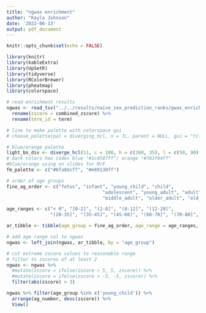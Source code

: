 ```yaml
---
title: "ngwas enrichment"
author: "Kayla Johnson"
date: '2022-06-13'
output: pdf_document
---
```


```r
knitr::opts_chunk$set(echo = FALSE)

library(knitr)
library(kableExtra)
library(UpSetR)
library(tidyverse)
library(RColorBrewer)
library(pheatmap)
library(colorspace)
```

```r
# read enrichment results
ngwas <- read_tsv("../../results/naive_sex_prediction_ranks/gwas_enrichment.tsv") %>% 
  rename(zscore = combined_zscore) %>% 
  rename(term_id = term)

# line to make palette with colorspace gui
# choose_palette(pal = diverging_hcl, n = 7L, parent = NULL, gui = "tcltk")

# blue/orange palette
light_bo_div <- diverge_hcl(11, c = 100, h = c(260, 35), l = c(50, 90), rev = T)
# dark colors hex codes blue "#1c4587ff"/ orange "#783f04ff"
#blue/orange using on slides for M/F
fm_palette <- c("#6fa8dcff", "#e69138ff")

# order of age groups
fine_ag_order <- c("fetus", "infant", "young_child", "child", 
                                   "adolescent", "young_adult", "adult", 
                                   "middle_adult", "older_adult", "old_adult", "elderly")

age_ranges <- c("< 0", "[0-2]", "(2-8]", "(8-12]", "(12-20]", 
                "(20-35]", "(35-45]", "(45-60]", "(60-70]", "(70-80]", "> 80")

ar_tibble <- tibble(age_group = fine_ag_order, age_range = age_ranges, ag_number = c(1:11))

# add age range col to ngwas
ngwas <- left_join(ngwas, ar_tibble, by = "age_group")

# cut extreme zscore values to reasonable range
# filter to zscores of at least 2
ngwas <- ngwas %>% 
  #mutate(zscore = ifelse(zscore > 5, 5, zscore)) %>% 
  #mutate(zscore = ifelse(zscore < -5, -5, zscore)) %>% 
  filter(abs(zscore) > 3)
```

```r
ngwas %>% filter(age_group %in% c('young_child')) %>% 
  arrange(ag_number, desc(zscore)) %>% 
  View()
```


